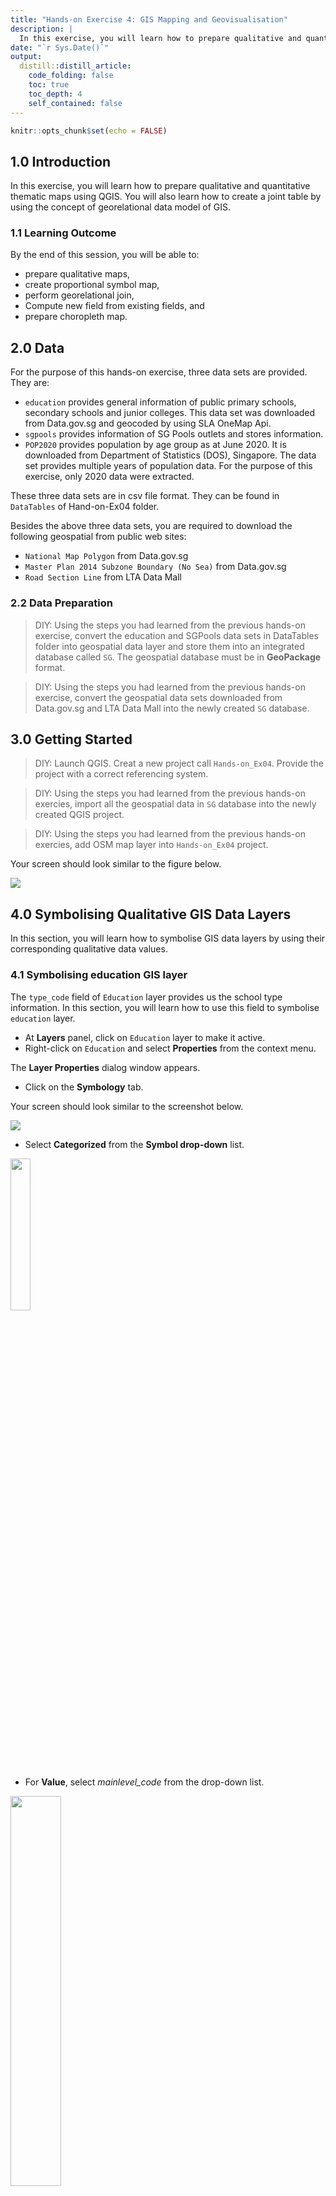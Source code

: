 ```yaml
---
title: "Hands-on Exercise 4: GIS Mapping and Geovisualisation"
description: |
  In this exercise, you will learn how to prepare qualitative and quantitative thematic maps.  You will also learn how to create a join table using the concept of georelational data model of GIS.
date: "`r Sys.Date()`"
output:
  distill::distill_article:
    code_folding: false
    toc: true
    toc_depth: 4
    self_contained: false
---
```


```r
knitr::opts_chunk$set(echo = FALSE)
```

## 1.0 Introduction
   
In this exercise, you will learn how to prepare qualitative and quantitative thematic maps using QGIS.  You will also learn how to create a joint table by using the concept of georelational data model of GIS.

### 1.1 Learning Outcome

By the end of this session, you will be able to:

- prepare qualitative maps, 
- create proportional symbol map,
- perform georelational join,
- Compute new field from existing fields, and 
- prepare choropleth map.

## 2.0 Data

For the purpose of this hands-on exercise, three data sets are provided.  They are:

- `education` provides general information of public primary schools, secondary schools and junior colleges.  This data set was downloaded from Data.gov.sg and geocoded by using SLA OneMap Api.
- `sgpools` provides information of SG Pools outlets and stores information.
- `POP2020` provides population by age group as at June 2020.  It is downloaded from Department of Statistics (DOS), Singapore.  The data set provides multiple years of population data. For the purpose of this exercise, only 2020 data were extracted.  

These three data sets are in csv file format.  They can be found in `DataTables` of Hand-on-Ex04 folder.

Besides the above three data sets, you are required to download the following geospatial from public web sites:

- `National Map Polygon` from Data.gov.sg
- `Master Plan 2014 Subzone Boundary (No Sea)` from Data.gov.sg
- `Road Section Line` from LTA Data Mall

### 2.2 Data Preparation

>DIY: Using the steps you had learned from the previous hands-on exercise, convert the education and SGPools data sets in DataTables folder into geospatial data layer and store them into an integrated database called `SG`.  The geospatial database must be in **GeoPackage** format.      

>DIY: Using the steps you had learned from the previous hands-on exercise, convert the geospatial data sets downloaded from Data.gov.sg and LTA Data Mall into the newly created `SG` database.

## 3.0 Getting Started

>DIY: Launch QGIS.  Creat a new project call `Hands-on_Ex04`.  Provide the project with a correct referencing system.

>DIY: Using the steps you had learned from the previous hands-on exercies, import all the geospatial data in `SG` database into the newly created QGIS project. 

>DIY: Using the steps you had learned from the previous hands-on exercies, add OSM map layer into `Hands-on_Ex04` project. 

Your screen should look similar to the figure below.

![](img/image1.jpg)

## 4.0 Symbolising Qualitative GIS Data Layers

In this section, you will learn how to symbolise GIS data layers by using their corresponding qualitative data values.

### 4.1 Symbolising education GIS layer 

The `type_code` field of `Education` layer provides us the school type information.  In this section, you will learn how to use this field to symbolise `education` layer.

+ At **Layers** panel, click on `Education` layer to make it active.
+ Right-click on `Education` and select **Properties** from the context menu.

The **Layer Properties** dialog window appears.

+ Click on the **Symbology** tab.

Your screen should look similar to the screenshot below.

![](img/image2.jpg)

+ Select **Categorized** from the **Symbol drop-down** list.

![](img/image3.jpg){width=25%} 

+ For **Value**, select *mainlevel_code* from the drop-down list.

![](img/image4.jpg){width=40%}  

+ Click on the **Classify** button.

Your screen should look similar to the screenshot below.

![](img/image5.jpg){width=60%} 

Figure above shows that `Education` layer has been categorised into five categories. They are, Junior College, Centralised Institute, Mixed Levels, Primary and Secondary.

Next, you will learn how to symbolise them by using the svg vector symbol set.

+ Double-click on the marker in front of *JUNIOR COLLEGE*.

The **Symbol selector** dialog window appears.

![](img/image6.jpg){width=65%}

+ From **Marker**, click on **Simple marker**.

+ For **Symbol layer type**, select **SVG maker** from the drop-down list.
 
Scroll down the dialog window until you can see the SVG Browser as shown below.

![](img/image7.jpg)
 

+ From the **SVG Image**, scroll-down and click on ![](img/image8.jpg){width=5%}.

>DIY: Change the size value and fill colour and observe the differences.

+ When you are done, click on the **OK** button.

You will return to **Layer Properties** dialog window.

>DIY: Using the step you had learned, change the symbols of the remaining four categories in *mainlevel_code* field.  

When you are done.

+ At the **Layer Properties** dialog window, click on **Apply** button to update the changes.
+ To close the **Layer Properties** dialog window, click on OK button.

Your screen should look similar to the figure below.

![](img/image9.jpg) 

This map is popularly known as Point symbol map among the GIS and cartography communities.  Prior to GIS era, this kind of map took more than a month to prepare.  With GIS, it only needs less than 15 minutes to prepare.  The advantage of GIS-based point symbol map is that the map can be changed easily with very little effort.  GIS-based point symbol map is also highly interactive.  You can navigate around the digital map and zoom in to view the distribution in greater details.

>DIY: Use the steps you had learned from the previous section, symbolise the 

>Challenge: 
Using the steps you had learned in the previous section, symbolise RoadSectionLine layer according to Expressway and Roads.

>Challenge:
Using the steps you had learned in the previous section, symbolise National Map Polygon layer to show the outlines only.

Your screen should look similar to the figure below.

![](img/image10.jpg) 

## 5.0 Creating Proportional Symbol Map

**Proportional symbol** maps (also known as graduate symbol maps) are a class of maps that use the visual variable of size to represent differences in the magnitude of a discrete, abruptly changing phenomenon, e.g. counts of people.  Like choropleth maps, you can create classed or unclassed versions of these maps. The classed ones are known as **range-graded** or **graduated symbols**, and the unclassed are called **proportional symbols**, where the area of the symbols are proportional to the values of the attribute being mapped.  

In this section, you will learn how to create a proportional symbol map showing the numbers of win by Singapore Pools’ outlets.  

>DIY: Before we get started, let us switch off `Education`, `RoadSectionLine` and `SGOutline` layers.

Your screen should look similar to the figure below.

![](img/image11.jpg)
 
Before you start to prepare the proportional symbol map, you will take a look at the attribute table of `SGPools` layer.

+ At the **Layers** panel, right-click on `SGPools` layer.
+ Select **Open Attribute Table** from the context menu.

Your screen should look similar to the figure below.

![](img/image12.jpg)
 
You are going to use the values in the last filed (e.g *Gp1Gp2Winn*) to create a proportional symbol map.

+ Close the table by clicking on the cross icon located at the upper right corner of the table.

Next, you are going to change the size of the point symbol by mapping the values in *Gp1Gp2Winn* field.

+ At the **Layers** panel, right-click on **SGPools** layer.
+ Select **Properties** from the context menu.

The **Layer Properties** dialog window appears.

+ Click on the **Symbology** icon.

+ For **Value**, select *Gp1Gp2Winngs* from the dropdown liat.
+ For **Method**, select **Size** from the drop-down list.
+ For **Size** to, type *10*.
+ Click on **Classify** button.

Your screen should look similar to the figure below.

![](img/image13.jpg)
 
When you are ready, 

+ Click on Apply button to update the changes.

In order to view the changes, you need to close the dialog window.

+ Click on **OK** to close the **Layer Properties** dialog window.

Your screen should look similar to the figure below.

![](img/image14.jpg)

Notice that there are many proportional symbols were overlapping.  Now, you will learn how to use the layer transparent feature of QGIS to improve the visualisation.

>DIY: Using the step you had learned in the earlier section, open the **Layer Properties** of `SGPools`.

+ At the **Layer Properties** panel, look for **Layer rendering** sub-panel located at the bottom ot the dialog window.
+ Click on the little triangle in front of **Layer rendering** sub-panel.

The Layer rendering sub=panel extended as shown in the figure below.

![](img/image15.jpg)

+ For **Opacity**, type *80%*, alternatively, you can use slider to slide toward the left until it reaches 80%.

To update the changes,

+ Click on **Apply** button.

Lastly, 

+ Click on **OK** button to close the dialog window.

Your screen should look similar to the figure below. 

![](img/image16.jpg) 


•	Feel free to explore other configurations.  When you are done, click on the OK button.  

## 6.0 Choropleth map using GIS

**Choropleth mapping** involves the symbolisation of enumeration units, such as countries, provinces, states, counties or census units, using area patterns or graduated colors.  For example, a social scientist may need to use a choropleth map to portray the spatial distribution of aged population of Singapore by Master Plan 2014 Subzone Boundary.

The major concerns of choropleth mapping are the method of data classification, areal symbolization, and the overall map design.  General rules for choropleth mapping are as follows:

+ Use data that are assumed to be uniform throughout an enumeration unit.
+ Because enumeration units vary in size, do not map totals.  Use derived values, such as ratios, rates, proportions, or percentages.  
+ The best classing method depends on the data, the map reader and the purpose of the map. 
+ When classifying data, the full range of data must be included and class values should not overlap.  No more than six classes are recommended.
+ Class symbols (i.e. colors or patterns) must be easily distinguishable.

In this section of the hands-on exercise, you will learn how to use QGIS to prepare a choropleth map showing the distribution of population with age 65 and above in Singapore by URA’s Master Plan 2014 subzone.  You will also gain hands-on experience on the various data classification methods, symbolisation and map layout design techniques offered by QGIS.

### 6.1 Adding geoadministrative layer
  
>DIY: Using the steps you had learned from the previous section, add `Master Plan 2014 Subzone Area Boundary (No Sea)` layer into QGIS.

Your screen should look similar to the figure below.

![](img/image17.jpg) 


### 6.2	Adding an attribute table in QGIS project 

Now, you will add the POP2020.csv table into the QGIS project.  It is stored in `\Hands-on_EX04\DataTables` folder and is in csv format.

+ From the **Layers** toolbar, click **Add Layer** -> **Add Delimited Text Layer …**.

The **Data Source Manager|Delimited Text** dialog window appears.

![](img/image18.jpg) 

+ At **File Name**, click on **Browse** button at the back.

The **Choose a Delimited Text File to Open** dialog window appears.

•	Navigate to \Hands-on_Ex04\DataTables sub folder.

![](img/image19.jpg)

+ Click on `POP2020`.  
+ Click on the Open button.

You will return to **Data Source Manager|Delimited Text** dialog window.

![](img/image20.jpg) 

Notice that the dialog window is completed with many information and a preview table.

+ For **Geometry definition**, click on the radio button in front of **No geometry (attribute only table)**.
+ Click on **Add** button.

Notice that a new data layer called `POP2020` has been added in the **Layers** panel.

We will close **Data Source Manager|Delimited Text** dialog window.

+ Click on **OK** button.

Next, you will examine the structure of the data.

•	Right-click on `POP2020`, select **Open Attribute Table**.

The Attribute table dialog window appears.  

![](img/image21.jpg) 

### 6.2	Creating relational join

Now you are ready to perform relational join between the MP14_SubZone GIS layer and the POP2020 attribute layer.  

In order to join the attribute table of a geospatial data and an aspatial attribute table, we need to identify the common key or popularly known as **unique identifier** between these two data sets.    

>DIY: Using the steps you had learned, open the attribute table of MP14_SubZone and POP2020.

![](img/image22.jpg)

With reference to the tables above, the *SZ* field of `POP2020` and *SUBZONE_N* field of `MP14_SUBZONE` can be used as the unique identifier filed.  However, if you examine the data carefully, there is a problem we should take note of. That is strings in *SUBZONE_N* are all uppercase.  On the other hand, strings in *SZ* field are made up of upper- and lowercases.

In view of this problem, we will create a new field to change strings in *SZ* into uppercase.  We will call the output field *SUBZONE*.

+ At the **POP2020 Feature Table**, click on **Open field calculator** icon ![](img/image23.jpg){width=5%}

The **Field Calculator** dialog window appears.

+ For **Output field name**, type *SUBZONE*.
+ For **Output file type**, select *Text(string)* from the drop-down list.
+ At the Expression panel, type as shown below.

![](img/image24.jpg){width=75%}

>Best practice: This is always a good practice to check the preview to ensure that the result is inline to what you want.

+ Click on **OK** button when you are ready.

Notice that a new field called SUBZONE has been added into POP2020 data table the strings are all in uppercase.

![](img/image25.jpg){width=55%}

You are ready to join both tables now.

+ From the **Layers** panel, double-click on **MP14_SubZone** vector layer.

The **Layer Properties** dialog window appears.

•	From the **Tab** menu, click on the **Joins** tab.

Your screen should look similar to the figure below.

![](img/image26.jpg) 

+ Click on Add new join icon ![](img/image27.jpg){width=5%}

The **Add Vector Join** dialog window appears.

+ For **Join Layer**, select `POP2020` from the drop-down list.
+ For **Join field**, select *SUBZONE* from the drop-down list.
+ For **Target field**, select **SUBZONE_N** from the drop-down list.

![](img/image28.jpg){width=40%} 

+ Click on **OK** button to perform the relational join.

You will return to the **Layer Properties** dialog window.
 
Notice that a relational joined between `POP2020` attribute table and the attribute table of `MP14_SubZone` has been created.

+ At the **Layer Properties** dialog window, click on the OK button.

Strange, it seems that nothing had happen!

•	At the **Layers** panel, right click on `MP14_SubZone` layer and select **Open Attribute Table** from the context menu.

You will notice that the table now contains additional fields from POP2020 attribute layer.

![](img/image29.jpg)
 
Remember that this joint is temporary.  It is not part of the attribute table of `MP14_SubZone` layer, but is just linked dynamically to the `POP2020` attribute layer.  If you want to permanently join the attributes, you must save it as a new layer.

### 6.3	Creating a choropleth map

In this section, you will learn how to create a choropleth map showing the distribution of population age 65 and above by URA’s Master Plan 2014 subzone area.  

First, you will create a new field called Age65+ and compute its value by using the calculator function of QGIS.

+ From **Layers** Panel, right-click on `MP14_SubZone`, select **Open Attribute Table** from the context menu.

The `MP14_SubZone` attribute table appears.

+ Click on **Open Field Calculator** icon ![](img/image23.jpg){width=5%}.

The Field calculator dialog window appears.

+ Keep **Create a new field** box check.
+ For **Output filed name**, type *Age65+*.
+ For **Output field type**, select *Whole number (integer)* from the drop-down list.
+ At the **Expression** panel, build a formula as shown below.

![](img/image30.jpg){width=50%}

>Gentle reminder: Check the preview to ensure that the result is what you want.

To perform the computation, 

+ Click on the **OK** button.

Notice that a new field called Age65+ has been added into the attribute table of `MP14_SubZone` table.

![](img/image31.jpg)  

Before you end this session, you need to save the results into the attribute table permanently.

+ From the icon bar, click on the Toggle editing mode icon ![](img/image32.jpg){width=5%}.

The Stop Editing dialog appears.

![](img/image33.jpg){width=30%}

+ Click on **Save** button.
+ Close the attribute table of `MP14_SubZone` layer.

You are ready to prepare the choropleth now.

+ From the **Layers** panel, double-click on **MP14_SubZone** layer.

The **Layer Properties** dialog window appears.

+ Click on **Symbology** tab.
+ At **Symbol** selection drop-down list,  select **Graduated** from the drop-down list.
+ For **Value**, select *Age65+* from the drop-down list.
+ For **Classes**, keep it as *5*.
+ For **Color ramp**, choose *Blues* or any colour of your choice from the drop-down list.
+ For **Mode**, choose **Natural Breaks (Jenks)** from the drop-down list.
•	Click on **Classify** button.
 
Your screen should look similar to the figure below.
 
![](img/image34.jpg){width=65%}

You can review the statistical distribution of the classification in histogram.

+ Click on the **Histogram** tab.
+ Click on **Load values** button.

Your screen should look similar to the figure below.

![](img/image35.jpg){width=65%}

This feature is very useful for casual data analyst because the histogram helps us to understand the differences of each classification method.

+ Click back **Classes** tab.
+ Click on **Apply** button.
+ Click on the OK button.

Your screen should look similar to the figure below.

![](img/image36.jpg) 

>Challenge:
Study the distribution revealed by the choropleth map.  Can you identify planning subzones with high concentration of population with age 65 and above?  Do these subzone tend to clusters together or randomly distributed?

>DIY:
Using the steps you had learned from the previous sections, create a choropleth maps of percentage of population age 65 and above.  

>Challenge:
Compare the two choropleth maps prepared, what conclusion can you draw from the maps?


```r
library(pagedown)
pagedown::chrome_print("Hands-on_Ex04.html")
```


